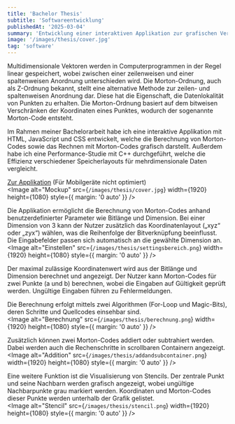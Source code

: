```yaml
---
title: 'Bachelor Thesis'
subtitle: 'Softwareentwicklung'
publishedAt: '2025-03-04'
summary: 'Entwicklung einer interaktiven Applikation zur grafischen Veranschaulichung der Berechnung von zwei- und dreidimensionalen Morton-Codes'
image: '/images/thesis/cover.jpg'
tag: 'software'
---
```

Multidimensionale Vektoren werden in Computerprogrammen in der Regel linear gespeichert, wobei 
zwischen einer zeilenweisen und einer spaltenweisen Anordnung unterschieden wird. Die 
Morton-Ordnung, auch als Z-Ordnung bekannt, stellt eine alternative Methode zur zeilen- und 
spaltenweisen Anordnung dar. Diese hat die Eigenschaft, die Datenlokalität von Punkten zu erhalten.
Die Morton-Ordnung basiert auf dem bitweisen Verschränken der Koordinaten eines Punktes, wodurch 
der sogenannte Morton-Code entsteht.

Im Rahmen meiner Bachelorarbeit habe ich eine interaktive Applikation mit HTML, JavaScript und CSS entwickelt, welche die Berechnung 
von Morton-Codes sowie das Rechnen mit Morton-Codes grafisch darstellt. Außerdem habe ich eine Performance-Studie mit C++
durchgeführt, welche die Effizienz verschiedener Speicherlayouts für mehrdimensionale Daten vergleicht.

<a href="/morton-codes/index.html">Zur Applikation</a> (Für Mobilgeräte nicht optimiert)
<br />
<Image
  alt="Mockup"
  src={`/images/thesis/cover.jpg`}
  width={1920}
  height={1080}
  style={{ margin: '0 auto' }}
/>
<br />

Die Applikation ermöglicht die Berechnung von Morton-Codes anhand benutzerdefinierter Parameter 
wie Bitlänge und Dimension. Bei einer Dimension von 3 kann der Nutzer zusätzlich das Koordinatenlayout 
(„xyz“ oder „zyx“) wählen, was die Reihenfolge der Bitverknüpfung beeinflusst. Die Eingabefelder 
passen sich automatisch an die gewählte Dimension an.
<br />
<Image
  alt="Einstellen"
  src={`/images/thesis/settingsbereich.png`}
  width={1920}
  height={1080}
  style={{ margin: '0 auto' }}
/>
<br />

Der maximal zulässige Koordinatenwert wird aus der Bitlänge und Dimension berechnet und angezeigt. 
Der Nutzer kann Morton-Codes für zwei Punkte (a und b) berechnen, wobei die Eingaben auf Gültigkeit 
geprüft werden. Ungültige Eingaben führen zu Fehlermeldungen.

Die Berechnung erfolgt mittels zwei Algorithmen (For-Loop und Magic-Bits), deren Schritte und Quellcodes einsehbar sind.
<br />
<Image
  alt="Berechnung"
  src={`/images/thesis/berechnung.png`}
  width={1920}
  height={1080}
  style={{ margin: '0 auto' }}
/>
<br />

Zusätzlich können zwei Morton-Codes addiert oder subtrahiert werden. Dabei werden auch die Rechenschritte 
in scrollbaren Containern angezeigt.
<br />
<Image
  alt="Addition"
  src={`/images/thesis/addandsubcontainer.png`}
  width={1920}
  height={1080}
  style={{ margin: '0 auto' }}
/>
<br />

Eine weitere Funktion ist die Visualisierung von Stencils. Der zentrale Punkt und seine Nachbarn 
werden grafisch angezeigt, wobei ungültige Nachbarpunkte grau markiert werden. Koordinaten und Morton-Codes
dieser Punkte werden unterhalb der Grafik gelistet.
<br />
<Image
  alt="Stencil"
  src={`/images/thesis/stencil.png`}
  width={1920}
  height={1080}
  style={{ margin: '0 auto' }}
/>
<br />


